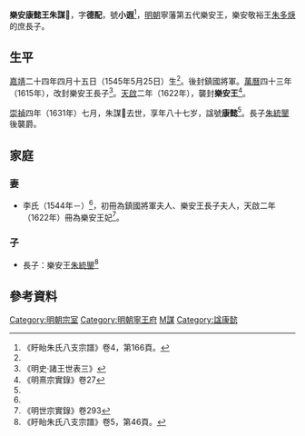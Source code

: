 '''樂安康懿王朱謀𩔇'''{{BD|1545年|5月25日|1631年||catIdx=Z朱}}，字'''德配'''，號'''小遐'''<ref name=xy>《盱眙朱氏八支宗譜》卷4，第166頁。</ref>，[[明朝|明朝]]寧藩第五代樂安王，樂安敬裕王[[朱多焿|朱多焿]]的庶長子。

==生平==
[[嘉靖|嘉靖]]二十四年四月十五日（1545年5月25日）生<ref name=xy/>。後封鎮國將軍。[[萬曆|萬曆]]四十三年（1615年），改封樂安王長子<ref>《明史·諸王世表三》</ref>。[[天啟_(明朝)|天啟]]二年（1622年），襲封'''樂安王'''<ref>《明熹宗實錄》卷27</ref>。

[[崇禎|崇禎]]四年（1631年）七月，朱謀𩔇去世，享年八十七岁，諡號'''康懿'''<ref name=xy/>。長子[[朱統鑍|朱統鑍]]後襲爵。

==家庭==
===妻===
*李氏（1544年－）<ref name=xy/>，初冊為鎮國將軍夫人、樂安王長子夫人，天啟二年（1622年）冊為樂安王妃<ref>《明世宗實錄》卷293</ref>。

===子===
*長子：樂安王[[朱統鑍|朱統鑍]]<ref>《盱眙朱氏八支宗譜》卷5，第46頁。</ref>

== 參考資料 ==
{{reflist|2}}

{{s-start}}
{{s-bef|before=父敬裕王[[朱多焿|朱多焿]]}}
{{s-ttl|title=[[明朝藩王列表_(寧王系)#樂安國|明樂安國國王]]|years=1622年－1631年}}
{{s-aft|after=子[[朱統鑍|朱統鑍]]}}
{{end}}

[[Category:明朝宗室|Category:明朝宗室]]
[[Category:明朝寧王府|Category:明朝寧王府]]
[[Category:朱姓|M謀]]
[[Category:諡康懿|Category:諡康懿]]
